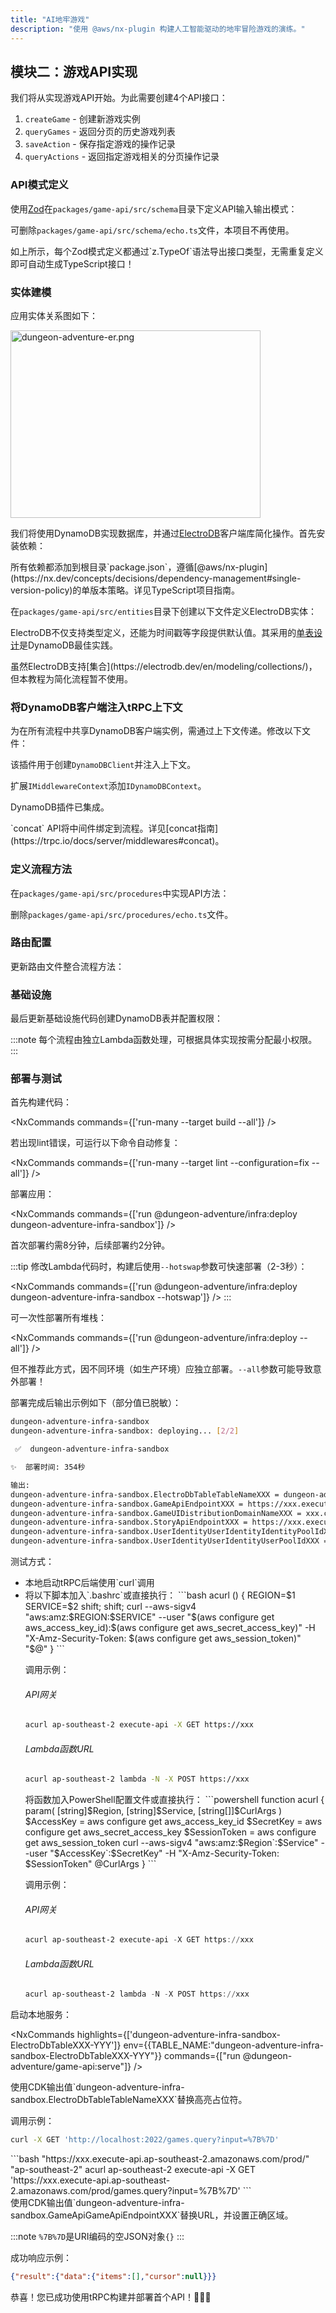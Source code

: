 ```yaml
---
title: "AI地牢游戏"
description: "使用 @aws/nx-plugin 构建人工智能驱动的地牢冒险游戏的演练。"
---
```






## 模块二：游戏API实现

我们将从实现游戏API开始。为此需要创建4个API接口：

1. `createGame` - 创建新游戏实例
2. `queryGames` - 返回分页的历史游戏列表
3. `saveAction` - 保存指定游戏的操作记录
4. `queryActions` - 返回指定游戏相关的分页操作记录

### API模式定义

使用[Zod](https://zod.dev/)在`packages/game-api/src/schema`目录下定义API输入输出模式：

<Tabs>
  <TabItem label="action.ts">
<E2ECode lang="typescript" path="dungeon-adventure/2/schema/action.ts.template" />
  </TabItem>
  <TabItem label="common.ts">
<E2ECode lang="typescript" path="dungeon-adventure/2/schema/common.ts.template" />
  </TabItem>
  <TabItem label="game.ts">
<E2ECode lang="typescript" path="dungeon-adventure/2/schema/game.ts.template" />
  </TabItem>
  <TabItem label="index.ts">
<E2EDiff lang="typescript" before="dungeon-adventure/2/schema/index.ts.old.template" after="dungeon-adventure/2/schema/index.ts.template" />
  </TabItem>
</Tabs>

可删除`packages/game-api/src/schema/echo.ts`文件，本项目不再使用。

<Aside type="tip">
如上所示，每个Zod模式定义都通过`z.TypeOf`语法导出接口类型，无需重复定义即可自动生成TypeScript接口！
</Aside>

### 实体建模

应用实体关系图如下：

<Image class="centered-image white-bg" src={dungeonAdventureErPng} alt="dungeon-adventure-er.png" width="400" height="300" />

我们将使用DynamoDB实现数据库，并通过[ElectroDB](https://electrodb.dev/en/core-concepts/introduction/)客户端库简化操作。首先安装依赖：

<InstallCommand pkg="electrodb @aws-sdk/client-dynamodb" />

<Aside>
所有依赖都添加到根目录`package.json`，遵循[@aws/nx-plugin](https://nx.dev/concepts/decisions/dependency-management#single-version-policy)的单版本策略。详见<Link path="guides/typescript-project#dependencies">TypeScript项目指南</Link>。
</Aside>

在`packages/game-api/src/entities`目录下创建以下文件定义ElectroDB实体：

<Tabs>
  <TabItem label="action.ts">
<E2ECode lang="typescript" path="dungeon-adventure/2/entities/action.ts.template" />
  </TabItem>
  <TabItem label="game.ts">
<E2ECode lang="typescript" path="dungeon-adventure/2/entities/game.ts.template" />
  </TabItem>
</Tabs>

ElectroDB不仅支持类型定义，还能为时间戳等字段提供默认值。其采用的[单表设计](https://electrodb.dev/en/core-concepts/single-table-relationships/)是DynamoDB最佳实践。

<Aside>
虽然ElectroDB支持[集合](https://electrodb.dev/en/modeling/collections/)，但本教程为简化流程暂不使用。
</Aside>

### 将DynamoDB客户端注入tRPC上下文

为在所有流程中共享DynamoDB客户端实例，需通过上下文传递。修改以下文件：

<Tabs>
  <TabItem label="middleware/dynamodb.ts">
<E2ECode lang="typescript" path="dungeon-adventure/2/middleware/dynamodb.ts.template" />

该插件用于创建`DynamoDBClient`并注入上下文。
  </TabItem>
  <TabItem label="middleware/index.ts">
<E2EDiff lang="typescript" before="dungeon-adventure/2/middleware/index.ts.old.template" after="dungeon-adventure/2/middleware/index.ts.template" />

扩展`IMiddlewareContext`添加`IDynamoDBContext`。
  </TabItem>
  <TabItem label="init.ts">
<E2EDiff lang="typescript" before="dungeon-adventure/2/init.ts.old.template" after="dungeon-adventure/2/init.ts.template" />

DynamoDB插件已集成。

<Aside>
`concat` API将中间件绑定到流程。详见[concat指南](https://trpc.io/docs/server/middlewares#concat)。
</Aside>
  </TabItem>
</Tabs>

### 定义流程方法

在`packages/game-api/src/procedures`中实现API方法：

<Tabs>
  <TabItem label="query-actions.ts">
<E2ECode lang="typescript" path="dungeon-adventure/2/procedures/query-actions.ts.template" />
  </TabItem>
  <TabItem label="query-games.ts">
<E2ECode lang="typescript" path="dungeon-adventure/2/procedures/query-games.ts.template" />
  </TabItem>
  <TabItem label="save-action.ts">
<E2ECode lang="typescript" path="dungeon-adventure/2/procedures/save-action.ts.template" />
  </TabItem>
  <TabItem label="save-game.ts">
<E2ECode lang="typescript" path="dungeon-adventure/2/procedures/save-game.ts.template" />
  </TabItem>
</Tabs>

删除`packages/game-api/src/procedures/echo.ts`文件。

### 路由配置

更新路由文件整合流程方法：

<E2EDiff lang="typescript" before="dungeon-adventure/2/router.ts.old.template" after="dungeon-adventure/2/router.ts.template" />

### 基础设施

最后更新基础设施代码创建DynamoDB表并配置权限：

<Tabs>
  <TabItem label="constructs/electrodb-table.ts">
<E2ECode lang="typescript" path="dungeon-adventure/2/constructs/electrodb-table.ts.template" />
  </TabItem>
  <TabItem label="stacks/application-stack.ts">
<E2EDiff lang="typescript" before="dungeon-adventure/1/application-stack.ts.template" after="dungeon-adventure/2/stacks/application-stack.ts.template" />

:::note
每个流程由独立Lambda函数处理，可根据具体实现按需分配最小权限。
:::
  </TabItem>
</Tabs>

### 部署与测试

首先构建代码：

<NxCommands commands={['run-many --target build --all']} />

<Aside type="tip">
若出现lint错误，可运行以下命令自动修复：

<NxCommands commands={['run-many --target lint --configuration=fix --all']} />
</Aside>

部署应用：

<NxCommands commands={['run @dungeon-adventure/infra:deploy dungeon-adventure-infra-sandbox']} />

首次部署约需8分钟，后续部署约2分钟。

:::tip
修改Lambda代码时，构建后使用`--hotswap`参数可快速部署（2-3秒）：

<NxCommands commands={['run @dungeon-adventure/infra:deploy dungeon-adventure-infra-sandbox --hotswap']} />
:::

<Drawer title="部署命令" trigger="点击查看批量部署详情">

可一次性部署所有堆栈：

<NxCommands commands={['run @dungeon-adventure/infra:deploy --all']} />

但不推荐此方式，因不同环境（如生产环境）应独立部署。`--all`参数可能导致意外部署！

</Drawer>

部署完成后输出示例如下（部分值已脱敏）：

```bash
dungeon-adventure-infra-sandbox
dungeon-adventure-infra-sandbox: deploying... [2/2]

 ✅  dungeon-adventure-infra-sandbox

✨  部署时间: 354秒

输出:
dungeon-adventure-infra-sandbox.ElectroDbTableTableNameXXX = dungeon-adventure-infra-sandbox-ElectroDbTableXXX-YYY
dungeon-adventure-infra-sandbox.GameApiEndpointXXX = https://xxx.execute-api.region.amazonaws.com/prod/
dungeon-adventure-infra-sandbox.GameUIDistributionDomainNameXXX = xxx.cloudfront.net
dungeon-adventure-infra-sandbox.StoryApiEndpointXXX = https://xxx.execute-api.region.amazonaws.com/prod/
dungeon-adventure-infra-sandbox.UserIdentityUserIdentityIdentityPoolIdXXX = region:xxx
dungeon-adventure-infra-sandbox.UserIdentityUserIdentityUserPoolIdXXX = region_xxx
```

测试方式：
<ul>
<li>本地启动tRPC后端使用`curl`调用</li>
<li>
<Drawer title="Sigv4签名curl" trigger="调用已部署API">

<Tabs>
  <TabItem label="Bash/Linux/macOS">
将以下脚本加入`.bashrc`或直接执行：
```bash
acurl () {
    REGION=$1
    SERVICE=$2
    shift; shift;
    curl --aws-sigv4 "aws:amz:$REGION:$SERVICE" --user "$(aws configure get aws_access_key_id):$(aws configure get aws_secret_access_key)" -H "X-Amz-Security-Token: $(aws configure get aws_session_token)" "$@"
}
```

调用示例：

###### API网关
```bash
acurl ap-southeast-2 execute-api -X GET https://xxx
```

###### Lambda函数URL
```bash
acurl ap-southeast-2 lambda -N -X POST https://xxx
```
  </TabItem>
  <TabItem label="Windows PowerShell">
将函数加入PowerShell配置文件或直接执行：
```powershell
function acurl {
    param(
        [string]$Region,
        [string]$Service,
        [string[]]$CurlArgs
    )
    $AccessKey = aws configure get aws_access_key_id
    $SecretKey = aws configure get aws_secret_access_key
    $SessionToken = aws configure get aws_session_token
    curl --aws-sigv4 "aws:amz:$Region`:$Service" --user "$AccessKey`:$SecretKey" -H "X-Amz-Security-Token: $SessionToken" @CurlArgs
}
```

调用示例：

###### API网关
```powershell
acurl ap-southeast-2 execute-api -X GET https://xxx
```

###### Lambda函数URL
```powershell
acurl ap-southeast-2 lambda -N -X POST https://xxx
```
  </TabItem>
</Tabs>

</Drawer>
</li>
</ul>

<Tabs>
  <TabItem label="本地测试">
启动本地服务：

<NxCommands highlights={['dungeon-adventure-infra-sandbox-ElectroDbTableXXX-YYY']} env={{TABLE_NAME:"dungeon-adventure-infra-sandbox-ElectroDbTableXXX-YYY"}} commands={["run @dungeon-adventure/game-api:serve"]} />

<Aside type="caution">
使用CDK输出值`dungeon-adventure-infra-sandbox.ElectroDbTableTableNameXXX`替换高亮占位符。
</Aside>

调用示例：
```bash
curl -X GET 'http://localhost:2022/games.query?input=%7B%7D'
```
  </TabItem>
  <TabItem label="云端测试">
```bash "https://xxx.execute-api.ap-southeast-2.amazonaws.com/prod/" "ap-southeast-2"
acurl ap-southeast-2 execute-api -X GET 'https://xxx.execute-api.ap-southeast-2.amazonaws.com/prod/games.query?input=%7B%7D'
```
<Aside type="caution">
使用CDK输出值`dungeon-adventure-infra-sandbox.GameApiGameApiEndpointXXX`替换URL，并设置正确区域。
</Aside>
  </TabItem>
</Tabs>

:::note
`%7B%7D`是URI编码的空JSON对象`{}`
:::

成功响应示例：
```json
{"result":{"data":{"items":[],"cursor":null}}}
```

恭喜！您已成功使用tRPC构建并部署首个API！🎉🎉🎉